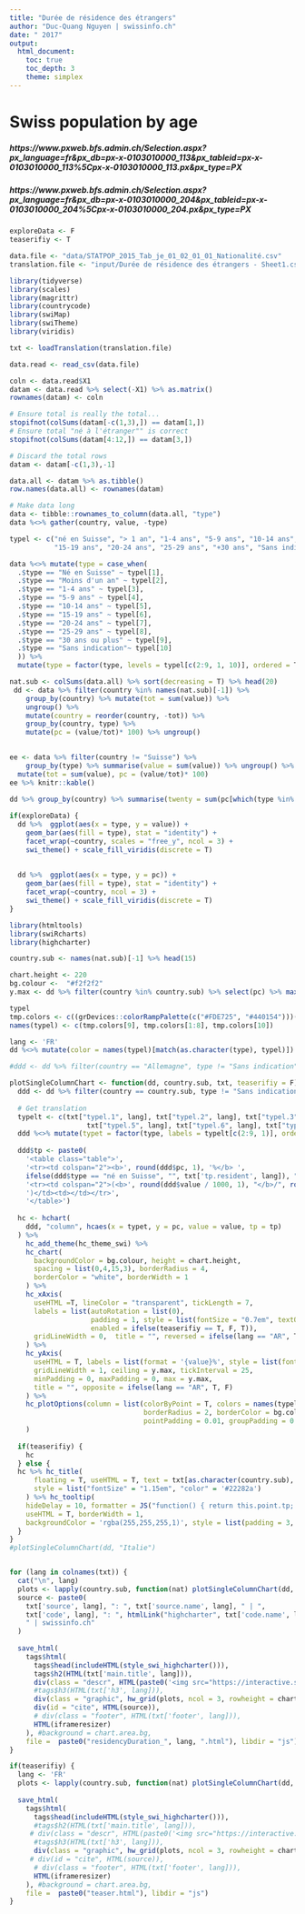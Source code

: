```yaml
---
title: "Durée de résidence des étrangers"
author: "Duc-Quang Nguyen | swissinfo.ch"
date: " 2017"
output: 
  html_document:
    toc: true
    toc_depth: 3
    theme: simplex
---
```


# Swiss population by age

##### https://www.pxweb.bfs.admin.ch/Selection.aspx?px_language=fr&px_db=px-x-0103010000_113&px_tableid=px-x-0103010000_113%5Cpx-x-0103010000_113.px&px_type=PX
##### https://www.pxweb.bfs.admin.ch/Selection.aspx?px_language=fr&px_db=px-x-0103010000_204&px_tableid=px-x-0103010000_204%5Cpx-x-0103010000_204.px&px_type=PX

```r
exploreData <- F
teaserifiy <- T

data.file <- "data/STATPOP_2015_Tab_je_01_02_01_01_Nationalité.csv"
translation.file <- "input/Durée de résidence des étrangers - Sheet1.csv"

library(tidyverse)
library(scales)
library(magrittr)
library(countrycode)
library(swiMap)
library(swiTheme)
library(viridis)
```

```r
txt <- loadTranslation(translation.file)

data.read <- read_csv(data.file)

coln <- data.read$X1
datam <- data.read %>% select(-X1) %>% as.matrix()
rownames(datam) <- coln

# Ensure total is really the total...
stopifnot(colSums(datam[-c(1,3),]) == datam[1,])
# Ensure total "né à l'étranger"" is correct
stopifnot(colSums(datam[4:12,]) == datam[3,])

# Discard the total rows
datam <- datam[-c(1,3),-1] 

data.all <- datam %>% as.tibble()
row.names(data.all) <- rownames(datam)

# Make data long
data <- tibble::rownames_to_column(data.all, "type")
data %<>% gather(country, value, -type) 

typel <- c("né en Suisse", "> 1 an", "1-4 ans", "5-9 ans", "10-14 ans", 
           "15-19 ans", "20-24 ans", "25-29 ans", "+30 ans", "Sans indication")

data %<>% mutate(type = case_when(
  .$type == "Né en Suisse" ~ typel[1],
  .$type == "Moins d'un an" ~ typel[2],
  .$type == "1-4 ans" ~ typel[3],
  .$type == "5-9 ans" ~ typel[4],
  .$type == "10-14 ans" ~ typel[5],
  .$type == "15-19 ans" ~ typel[6],
  .$type == "20-24 ans" ~ typel[7],  
  .$type == "25-29 ans" ~ typel[8],
  .$type == "30 ans ou plus" ~ typel[9],
  .$type == "Sans indication"~ typel[10]  
  )) %>% 
  mutate(type = factor(type, levels = typel[c(2:9, 1, 10)], ordered = T))

```

```r
nat.sub <- colSums(data.all) %>% sort(decreasing = T) %>% head(20)
 dd <- data %>% filter(country %in% names(nat.sub)[-1]) %>%
    group_by(country) %>% mutate(tot = sum(value)) %>% 
    ungroup() %>%
    mutate(country = reorder(country, -tot)) %>%
    group_by(country, type) %>%
    mutate(pc = (value/tot)* 100) %>% ungroup()
 

ee <- data %>% filter(country != "Suisse") %>% 
    group_by(type) %>% summarise(value = sum(value)) %>% ungroup() %>%
  mutate(tot = sum(value), pc = (value/tot)* 100) 
ee %>% knitr::kable()

dd %>% group_by(country) %>% summarise(twenty = sum(pc[which(type %in% c("né en Suisse", "20-24 ans", "25-29 ans", "+30 ans"))])) %>% arrange(desc(twenty))
 
if(exploreData) {
  dd %>%  ggplot(aes(x = type, y = value)) +
    geom_bar(aes(fill = type), stat = "identity") + 
    facet_wrap(~country, scales = "free_y", ncol = 3) + 
    swi_theme() + scale_fill_viridis(discrete = T)
  
  
  dd %>%  ggplot(aes(x = type, y = pc)) +
    geom_bar(aes(fill = type), stat = "identity") + 
    facet_wrap(~country, ncol = 3) + 
    swi_theme() + scale_fill_viridis(discrete = T)  
}


```

```r
library(htmltools)
library(swiRcharts)
library(highcharter)

country.sub <- names(nat.sub)[-1] %>% head(15)

chart.height <- 220
bg.colour <-  "#f2f2f2" 
y.max <- dd %>% filter(country %in% country.sub) %>% select(pc) %>% max()

typel
tmp.colors <- c((grDevices::colorRampPalette(c("#FDE725", "#440154")))(9), "lightgrey")
names(typel) <- c(tmp.colors[9], tmp.colors[1:8], tmp.colors[10])

lang <- 'FR'
dd %<>% mutate(color = names(typel)[match(as.character(type), typel)])

#ddd <- dd %>% filter(country == "Allemagne", type != "Sans indication") 

plotSingleColumnChart <- function(dd, country.sub, txt, teaserifiy = F) {
  ddd <- dd %>% filter(country == country.sub, type != "Sans indication") %>% arrange(type)  
  
  # Get translation
  typelt <- c(txt["typel.1", lang], txt["typel.2", lang], txt["typel.3", lang], txt["typel.4", lang], 
                   txt["typel.5", lang], txt["typel.6", lang], txt["typel.7", lang], txt["typel.8", lang], txt["typel.9", lang])
  ddd %<>% mutate(typet = factor(type, labels = typelt[c(2:9, 1)], ordered = T))
  
  ddd$tp <- paste0(
    '<table class="table">',
    '<tr><td colspan="2"><b>', round(ddd$pc, 1), '%</b> ', 
    ifelse(ddd$type == "né en Suisse", "", txt['tp.resident', lang]), " ", ddd$typet, '</td>',
    '<tr><td colspan="2">(<b>', round(ddd$value / 1000, 1), "</b>/", round(ddd$tot / 1000, 1), " ", txt['tp.thousand', lang], 
    ')</td><td></td></tr>',
    '</table>')
  
  hc <- hchart(
    ddd, "column", hcaes(x = typet, y = pc, value = value, tp = tp)
  ) %>%
    hc_add_theme(hc_theme_swi) %>%
    hc_chart(
      backgroundColor = bg.colour, height = chart.height, 
      spacing = list(0,4,15,3), borderRadius = 4,
      borderColor = "white", borderWidth = 1
    ) %>%
    hc_xAxis(
      useHTML =T, lineColor = "transparent", tickLength = 7,
      labels = list(autoRotation = list(0), 
                    padding = 1, style = list(fontSize = "0.7em", textOverflow = 'none'), 
                    enabled = ifelse(teaserifiy == T, F, T)), 
      gridLineWidth = 0,  title = "", reversed = ifelse(lang == "AR", T, F)
    ) %>%
    hc_yAxis(
      useHTML = T, labels = list(format = '{value}%', style = list(fontSize = "0.8em")),
      gridLineWidth = 1, ceiling = y.max, tickInterval = 25,
      minPadding = 0, maxPadding = 0, max = y.max,
      title = "", opposite = ifelse(lang == "AR", T, F)
    ) %>% 
    hc_plotOptions(column = list(colorByPoint = T, colors = names(typel)[match(levels(dd$type), typel)], 
                                 borderRadius = 2, borderColor = bg.colour, borderWidth = 2,
                                 pointPadding = 0.01, groupPadding = 0.01)
    )
  
  if(teaserifiy) {
    hc
  } else {
  hc %>% hc_title(
      floating = T, useHTML = T, text = txt[as.character(country.sub), lang], x = 5, y = 21,
      style = list("fontSize" = "1.15em", "color" = '#22282a')
    ) %>% hc_tooltip(
    hideDelay = 10, formatter = JS("function() { return this.point.tp; }"), 
    useHTML = T, borderWidth = 1, 
    backgroundColor = 'rgba(255,255,255,1)', style = list(padding = 3, fontSize = "0.7em"))    
  }
}
#plotSingleColumnChart(dd, "Italie")


for (lang in colnames(txt)) {
  cat("\n", lang)
  plots <- lapply(country.sub, function(nat) plotSingleColumnChart(dd, nat, txt))
  source <- paste0(
    txt['source', lang], ": ", txt['source.name', lang], " | ",
    txt['code', lang], ": ", htmlLink("highcharter", txt['code.name', lang]),
    " | swissinfo.ch"
  )
  
  save_html(
    tags$html(
      tags$head(includeHTML(style_swi_highcharter())),
      tags$h2(HTML(txt['main.title', lang])),
      div(class = "descr", HTML(paste0('<img src="https://interactive.swissinfo.ch/assets/Interactive_icon.svg.png" width="12" align="top">&nbsp; ', txt['descr', lang]))),
      #tags$h3(HTML(txt['h3', lang])),
      div(class = "graphic", hw_grid(plots, ncol = 3, rowheight = chart.height)),
      div(id = "cite", HTML(source)),
      # div(class = "footer", HTML(txt['footer', lang])),
      HTML(iframeresizer)  
    ), #background = chart.area.bg, 
    file =  paste0("residencyDuration_", lang, ".html"), libdir = "js")
}

if(teaserifiy) {
  lang <- 'FR'
  plots <- lapply(country.sub, function(nat) plotSingleColumnChart(dd, nat, txt, T))
  
  save_html(
    tags$html(
      tags$head(includeHTML(style_swi_highcharter())),
      #tags$h2(HTML(txt['main.title', lang])),
     # div(class = "descr", HTML(paste0('<img src="https://interactive.swissinfo.ch/assets/Interactive_icon.svg.png" width="12" align="top">&nbsp; ', txt['descr', lang]))),
      #tags$h3(HTML(txt['h3', lang])),
      div(class = "graphic", hw_grid(plots, ncol = 3, rowheight = chart.height)),
     # div(id = "cite", HTML(source)),
      # div(class = "footer", HTML(txt['footer', lang])),
      HTML(iframeresizer)  
    ), #background = chart.area.bg, 
    file =  paste0("teaser.html"), libdir = "js")  
}

```